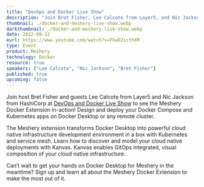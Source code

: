 ```yaml
---
title: "DevOps and Docker Live Show"
description: "Join Bret Fisher, Lee Calcote from Layer5, and Nic Jackson from HashiCorp on the DevOps and Docker Live Show. Witness the Meshery Docker Extension in action as it transforms Docker Desktop into a robust cloud-native infrastructure development environment."
thumbnail: ./docker-and-meshery-live-show.webp
darkthumbnail: ./docker-and-meshery-live-show.webp
date: 2022-09-22 
eurl: https://www.youtube.com/watch?v=FkwD2icthXM
type: Event
product: Meshery
technology: Docker
resource: true
speakers: ["Lee Calcote", "Nic Jackson", "Bret Fisher"]
published: true
upcoming: false
---
```




Join host Bret Fisher and guests <Link to="/community/members/lee-calcote">Lee Calcote</Link> from Layer5 and <Link to="/community/members/nic-jackson">Nic Jackson</Link> from HashiCorp at <a href="https://www.linkedin.com/events/servicemeshfordocker-withmesher6977705316406730752/about/">DevOps and Docker Live Show</a> to see the <Link to="/docker-extension-meshery">Meshery Docker Extension</Link> in-action! Design and deploy your Docker Compose and Kubernetes apps on Docker Desktop or any remote cluster.

The Meshery extension transforms Docker Desktop into powerful cloud native infrastructure development environment in a box with Kubernetes and service mesh. Learn how to discover and model your cloud native deployments with <Link to="/cloud-native-management/kanvas">Kanvas</Link>. Kanvas enables GitOps integrated, visual composition of your cloud native infrastructure. 

Can’t wait to get your hands on Docker Desktop for Meshery in the meantime? Sign up and learn all about the <Link to="/docker-extension-meshery">Meshery Docker Extension</Link> to make the most out of it.
